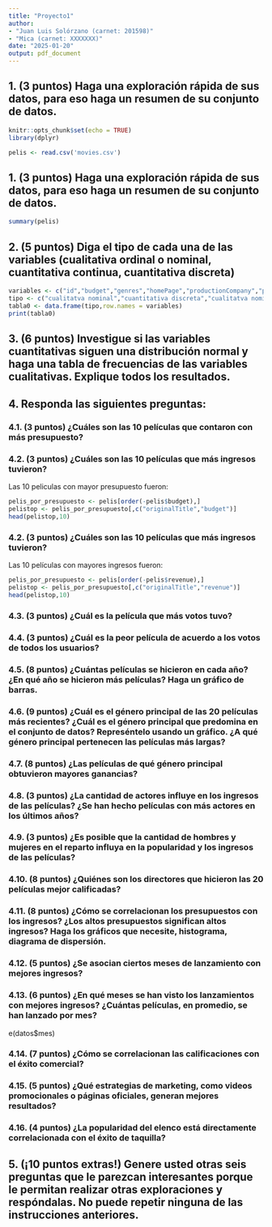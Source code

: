 ```yaml
---
title: "Proyecto1"
author:
- "Juan Luis Solórzano (carnet: 201598)"
- "Mica (carnet: XXXXXXX)"
date: "2025-01-20"
output: pdf_document
---
```





## 1. (3 puntos) Haga una exploración rápida de sus datos, para eso haga un resumen de su conjunto de datos.

```r
knitr::opts_chunk$set(echo = TRUE)
library(dplyr)
```


```r
pelis <- read.csv('movies.csv')
```


## 1. (3 puntos) Haga una exploración rápida de sus datos, para eso haga un resumen de su conjunto de datos.
```r
summary(pelis)
```



## 2. (5 puntos) Diga el tipo de cada una de las variables (cualitativa ordinal o nominal, cuantitativa continua, cuantitativa discreta)


```r
variables <- c("id","budget","genres","homePage","productionCompany","productionCompanyCountry","productionCountry","revenue","runtime","video","director","actors","actorsPopularity","actorsCharacter","originalTitle","title","originalLanguage","popularity","releaseDate","voteAvg","voteCount","genresAmount","productionCoAmount","productionCountriesAmount","actorsAmount","castWomenAmount","castMenAmount")
tipo <- c("cualitatva nominal","cuantitativa discreta","cualitatva nominal","cualitatva nominal","cualitatva nominal","cualitatva nominal","cualitatva nominal","cuantitativa discreta","cuantitativa discreta","cualitatva nominal","cualitatva nominal","cualitatva nominal","cuantitativa continua","cualitatva nominal","cualitatva nominal","cualitatva nominal","cualitatva nominal","cuantitativa continua","cualitativa ordinal","cuantitativa continua","cuantitativa discreta","cuantitativa discreta","cuantitativa discreta","cuantitativa discreta","cuantitativa discreta","cuantitativa discreta","cuantitativa discreta")
tabla0 <- data.frame(tipo,row.names = variables)
print(tabla0)
```





## 3. (6 puntos) Investigue si las variables cuantitativas siguen una distribución normal y haga una tabla de frecuencias de las variables cualitativas. Explique todos los resultados.


## 4. Responda las siguientes preguntas:

### 4.1. (3 puntos) ¿Cuáles son las 10 películas que contaron con más presupuesto?



### 4.2. (3 puntos) ¿Cuáles son las 10 películas que más ingresos tuvieron?


Las 10 peliculas con mayor presupuesto fueron:
```r
pelis_por_presupuesto <- pelis[order(-pelis$budget),]
pelistop <- pelis_por_presupuesto[,c("originalTitle","budget")]
head(pelistop,10) 
```



### 4.2. (3 puntos) ¿Cuáles son las 10 películas que más ingresos tuvieron?
Las 10 películas con mayores ingresos fueron:
```r
pelis_por_presupuesto <- pelis[order(-pelis$revenue),]
pelistop <- pelis_por_presupuesto[,c("originalTitle","revenue")]
head(pelistop,10) 
```

### 4.3. (3 puntos) ¿Cuál es la película que más votos tuvo?


### 4.4. (3 puntos) ¿Cuál es la peor película de acuerdo a los votos de todos los usuarios?


### 4.5. (8 puntos) ¿Cuántas películas se hicieron en cada año? ¿En qué año se hicieron más películas? Haga un gráfico de barras.


### 4.6. (9 puntos) ¿Cuál es el género principal de las 20 películas más recientes? ¿Cuál es el género principal que predomina en el conjunto de datos? Represéntelo usando un gráfico. ¿A qué género principal pertenecen las películas más largas?


### 4.7. (8 puntos) ¿Las películas de qué género principal obtuvieron mayores ganancias?


### 4.8. (3 puntos) ¿La cantidad de actores influye en los ingresos de las películas? ¿Se han hecho películas con más actores en los últimos años?


### 4.9. (3 puntos) ¿Es posible que la cantidad de hombres y mujeres en el reparto influya en la popularidad y los ingresos de las películas?


### 4.10. (8 puntos) ¿Quiénes son los directores que hicieron las 20 películas mejor calificadas?


### 4.11. (8 puntos) ¿Cómo se correlacionan los presupuestos con los ingresos? ¿Los altos presupuestos significan altos ingresos? Haga los gráficos que necesite, histograma, diagrama de dispersión.


### 4.12. (5 puntos) ¿Se asocian ciertos meses de lanzamiento con mejores ingresos?


### 4.13. (6 puntos) ¿En qué meses se han visto los lanzamientos con mejores ingresos? ¿Cuántas películas, en promedio, se han lanzado por mes?
e(datos$mes)


### 4.14. (7 puntos) ¿Cómo se correlacionan las calificaciones con el éxito comercial?


### 4.15. (5 puntos) ¿Qué estrategias de marketing, como videos promocionales o páginas oficiales, generan mejores resultados?


### 4.16. (4 puntos) ¿La popularidad del elenco está directamente correlacionada con el éxito de taquilla?


## 5. (¡10 puntos extras!) Genere usted otras seis preguntas que le parezcan interesantes porque le permitan realizar otras exploraciones y respóndalas. No puede repetir ninguna de las instrucciones anteriores.



